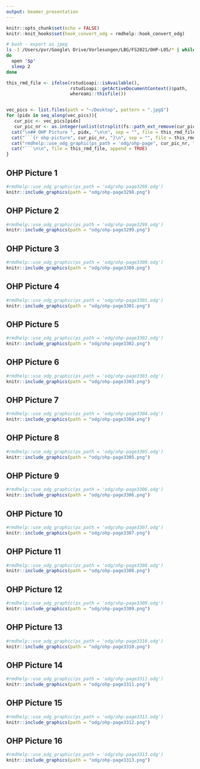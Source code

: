 ```yaml
---
output: beamer_presentation
---
```


```r
knitr::opts_chunk$set(echo = FALSE)
knitr::knit_hooks$set(hook_convert_odg = rmdhelp::hook_convert_odg)
```

```bash
# bash - export as jpeg
ls -1 /Users/pvr/Google\ Drive/Vorlesungen/LBG/FS2021/OHP-L05/* | while read p
do
  open "$p"
  sleep 2
done

```


```r
this_rmd_file <- ifelse(rstudioapi::isAvailable(),
                        rstudioapi::getActiveDocumentContext()$path,
                        whereami::thisfile())


vec_pics <- list.files(path = "~/Desktop", pattern = ".jpg$")
for (pidx in seq_along(vec_pics)){
   cur_pic <- vec_pics[pidx]
   cur_pic_nr <- as.integer(unlist(strsplit(fs::path_ext_remove(cur_pic), "_"))[2])
  cat("\n## OHP Picture ", pidx, "\n\n", sep = "", file = this_rmd_file, append = TRUE)
  cat("```{r ohp-picture", cur_pic_nr, "}\n", sep = "", file = this_rmd_file, append = TRUE)
  cat("rmdhelp::use_odg_graphic(ps_path = 'odg/ohp-page", cur_pic_nr, ".odg')\n", sep = "", file = this_rmd_file, append = TRUE)
  cat("```\n\n", file = this_rmd_file, append = TRUE)
}
```

## OHP Picture 1

```r
#rmdhelp::use_odg_graphic(ps_path = 'odg/ohp-page3298.odg')
knitr::include_graphics(path = "odg/ohp-page3298.png")
```


## OHP Picture 2

```r
#rmdhelp::use_odg_graphic(ps_path = 'odg/ohp-page3299.odg')
knitr::include_graphics(path = "odg/ohp-page3299.png")
```


## OHP Picture 3

```r
#rmdhelp::use_odg_graphic(ps_path = 'odg/ohp-page3300.odg')
knitr::include_graphics(path = "odg/ohp-page3300.png")
```


## OHP Picture 4

```r
#rmdhelp::use_odg_graphic(ps_path = 'odg/ohp-page3301.odg')
knitr::include_graphics(path = "odg/ohp-page3301.png")
```


## OHP Picture 5

```r
#rmdhelp::use_odg_graphic(ps_path = 'odg/ohp-page3302.odg')
knitr::include_graphics(path = "odg/ohp-page3302.png")
```


## OHP Picture 6

```r
#rmdhelp::use_odg_graphic(ps_path = 'odg/ohp-page3303.odg')
knitr::include_graphics(path = "odg/ohp-page3303.png")
```


## OHP Picture 7

```r
#rmdhelp::use_odg_graphic(ps_path = 'odg/ohp-page3304.odg')
knitr::include_graphics(path = "odg/ohp-page3304.png")
```


## OHP Picture 8

```r
#rmdhelp::use_odg_graphic(ps_path = 'odg/ohp-page3305.odg')
knitr::include_graphics(path = "odg/ohp-page3305.png")
```


## OHP Picture 9

```r
#rmdhelp::use_odg_graphic(ps_path = 'odg/ohp-page3306.odg')
knitr::include_graphics(path = "odg/ohp-page3306.png")
```


## OHP Picture 10

```r
#rmdhelp::use_odg_graphic(ps_path = 'odg/ohp-page3307.odg')
knitr::include_graphics(path = "odg/ohp-page3307.png")
```


## OHP Picture 11

```r
#rmdhelp::use_odg_graphic(ps_path = 'odg/ohp-page3308.odg')
knitr::include_graphics(path = "odg/ohp-page3308.png")
```


## OHP Picture 12

```r
#rmdhelp::use_odg_graphic(ps_path = 'odg/ohp-page3309.odg')
knitr::include_graphics(path = "odg/ohp-page3309.png")
```


## OHP Picture 13

```r
#rmdhelp::use_odg_graphic(ps_path = 'odg/ohp-page3310.odg')
knitr::include_graphics(path = "odg/ohp-page3310.png")
```


## OHP Picture 14

```r
#rmdhelp::use_odg_graphic(ps_path = 'odg/ohp-page3311.odg')
knitr::include_graphics(path = "odg/ohp-page3311.png")
```


## OHP Picture 15

```r
#rmdhelp::use_odg_graphic(ps_path = 'odg/ohp-page3312.odg')
knitr::include_graphics(path = "odg/ohp-page3312.png")
```


## OHP Picture 16

```r
#rmdhelp::use_odg_graphic(ps_path = 'odg/ohp-page3313.odg')
knitr::include_graphics(path = "odg/ohp-page3313.png")
```
                
